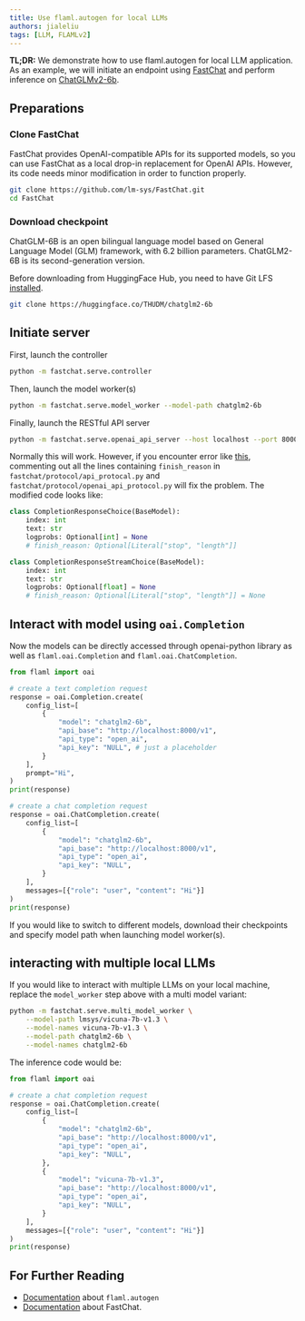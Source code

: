 ```yaml
---
title: Use flaml.autogen for local LLMs
authors: jialeliu
tags: [LLM, FLAMLv2]
---
```

**TL;DR:**
We demonstrate how to use flaml.autogen for local LLM application. As an example, we will initiate an endpoint using [FastChat](https://github.com/lm-sys/FastChat) and perform inference on [ChatGLMv2-6b](https://github.com/THUDM/ChatGLM2-6B).

## Preparations

### Clone FastChat

FastChat provides OpenAI-compatible APIs for its supported models, so you can use FastChat as a local drop-in replacement for OpenAI APIs. However, its code needs minor modification in order to function properly.

```bash
git clone https://github.com/lm-sys/FastChat.git
cd FastChat
```

### Download checkpoint

ChatGLM-6B is an open bilingual language model based on General Language Model (GLM) framework, with 6.2 billion parameters. ChatGLM2-6B is its second-generation version.

Before downloading from HuggingFace Hub, you need to have Git LFS [installed](https://docs.github.com/en/repositories/working-with-files/managing-large-files/installing-git-large-file-storage).

```bash
git clone https://huggingface.co/THUDM/chatglm2-6b
```

## Initiate server

First, launch the controller

```bash
python -m fastchat.serve.controller
```

Then, launch the model worker(s)

```bash
python -m fastchat.serve.model_worker --model-path chatglm2-6b
```

Finally, launch the RESTful API server

```bash
python -m fastchat.serve.openai_api_server --host localhost --port 8000
```

Normally this will work. However, if you encounter error like [this](https://github.com/lm-sys/FastChat/issues/1641), commenting out all the lines containing `finish_reason` in `fastchat/protocol/api_protocal.py` and `fastchat/protocol/openai_api_protocol.py` will fix the problem. The modified code looks like:

```python
class CompletionResponseChoice(BaseModel):
    index: int
    text: str
    logprobs: Optional[int] = None
    # finish_reason: Optional[Literal["stop", "length"]]

class CompletionResponseStreamChoice(BaseModel):
    index: int
    text: str
    logprobs: Optional[float] = None
    # finish_reason: Optional[Literal["stop", "length"]] = None
```


## Interact with model using `oai.Completion`

Now the models can be directly accessed through openai-python library as well as `flaml.oai.Completion` and `flaml.oai.ChatCompletion`.


```python
from flaml import oai

# create a text completion request
response = oai.Completion.create(
    config_list=[
        {
            "model": "chatglm2-6b",
            "api_base": "http://localhost:8000/v1",
            "api_type": "open_ai",
            "api_key": "NULL", # just a placeholder
        }
    ],
    prompt="Hi",
)
print(response)

# create a chat completion request
response = oai.ChatCompletion.create(
    config_list=[
        {
            "model": "chatglm2-6b",
            "api_base": "http://localhost:8000/v1",
            "api_type": "open_ai",
            "api_key": "NULL",
        }
    ],
    messages=[{"role": "user", "content": "Hi"}]
)
print(response)
```

If you would like to switch to different models, download their checkpoints and specify model path when launching model worker(s).

## interacting with multiple local LLMs

If you would like to interact with multiple LLMs on your local machine, replace the `model_worker` step above with a multi model variant:

```bash
python -m fastchat.serve.multi_model_worker \
    --model-path lmsys/vicuna-7b-v1.3 \
    --model-names vicuna-7b-v1.3 \
    --model-path chatglm2-6b \
    --model-names chatglm2-6b
```

The inference code would be:

```python
from flaml import oai

# create a chat completion request
response = oai.ChatCompletion.create(
    config_list=[
        {
            "model": "chatglm2-6b",
            "api_base": "http://localhost:8000/v1",
            "api_type": "open_ai",
            "api_key": "NULL",
        },
        {
            "model": "vicuna-7b-v1.3",
            "api_base": "http://localhost:8000/v1",
            "api_type": "open_ai",
            "api_key": "NULL",
        }
    ],
    messages=[{"role": "user", "content": "Hi"}]
)
print(response)
```

## For Further Reading

* [Documentation](/docs/Use-Cases/Auto-Generation) about `flaml.autogen`
* [Documentation](https://github.com/lm-sys/FastChat) about FastChat.
